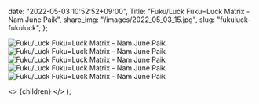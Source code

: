 
  date: "2022-05-03 10:52:52+09:00",
  Title: "Fuku/Luck Fuku=Luck Matrix - Nam June Paik",
  share_img: "/images/2022_05_03_15.jpg",
  slug: "fukuluck-fukuluck",
};

![Fuku/Luck Fuku=Luck Matrix - Nam June Paik](/images/2022_05_03_11.jpg)
![Fuku/Luck Fuku=Luck Matrix - Nam June Paik](/images/2022_05_03_12.jpg)
![Fuku/Luck Fuku=Luck Matrix - Nam June Paik](/images/2022_05_03_13.jpg)
![Fuku/Luck Fuku=Luck Matrix - Nam June Paik](/images/2022_05_03_14.jpg)
![Fuku/Luck Fuku=Luck Matrix - Nam June Paik](/images/2022_05_03_15.jpg)

  <>
    <Head>
      <title>{meta.Title} | 異郷好実</title>
    </Head>
    <PostLayout meta={meta}>{children}</PostLayout>
  </>
);

